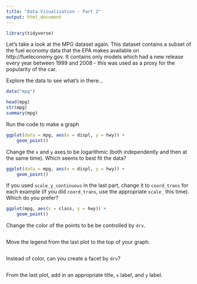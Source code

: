 ```yaml
---
title: "Data Visualization - Part 2"
output: html_document
---
```


```r
library(tidyverse)
```

Let's take a look at the MPG dataset again. This dataset contains a subset of the 
fuel economy data that the EPA makes available on http://fueleconomy.gov. It 
contains only models which had a new release every year between 1999 and 2008 - 
this was used as a proxy for the popularity of the car.

Explore the data to see what's in there...

```r
data("mpg")

head(mpg)
str(mpg)
summary(mpg)
```

Run the code to make a graph

```r
ggplot(data = mpg, aes(x = displ, y = hwy)) +
    geom_point()
```

Change the `x` and `y` axes to be logarithmic (both independently and then at 
the same time). Which seems to best fit the data?

```r
ggplot(data = mpg, aes(x = displ, y = hwy)) +
    geom_point()
```

If you used `scale_y_continuous` in the last part, change it to `coord_trans` 
for each example (if you did `coord_trans`, use the appropriate `scale_` this 
time). Which do you prefer?

```r
ggplot(mpg, aes(x = class, y = hwy)) + 
    geom_point()
```

Change the color of the points to be be controlled by `drv`.

```r

```

Move the legend from the last plot to the top of your graph.

```r

```

Instead of color, can you create a facet by `drv`?

```r

```

From the last plot, add in an appropriate title, `x` label, and `y` label.

```r

```



